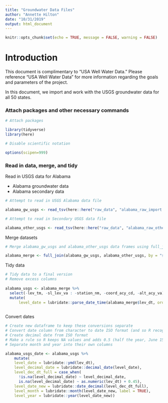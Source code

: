 ```yaml
---
title: "Groundwater Data Files"
author: "Annette Hilton"
date: "10/31/2019"
output: html_document
---
```


```r
knitr::opts_chunk$set(echo = TRUE, message = FALSE, warning = FALSE)
```
# Introduction 

This document is complimentary to "USA Well Water Data." Please reference "USA Well Water Data" for more information regarding the goals and parameters of the project. 

In this document, we import and work with the USGS groundwater data for all 50 states. 

### Attach packages and other necessary commands 

```r
# Attach packages

library(tidyverse)
library(here)

# Disable scientific notation 

options(scipen=999)

```

### Read in data, merge, and tidy 

Read in USGS data for Alabama 

- Alabama groundwater data 
- Alabama secondary data 


```r
# Attempt to read in USGS Alabama data file 

alabama_gw_usgs <- read_tsv(here::here("raw_data", "alabama_raw_import.txt"))
```

```r
# Attempt to read in Secondary USGS data file 

alabama_other_usgs <- read_tsv(here::here("raw_data", "alabama_raw_other_import.txt"))
```

Merge datasets 

```r
# Merge alabama_gw_usgs and alabama_other_usgs data frames using full_join()

alabama_merge <- full_join(alabama_gw_usgs, alabama_other_usgs, by = "site_no", copy = FALSE)


```

Tidy data 


```r
# Tidy data to a final version 
# Remove excess columns 
 
alabama_usgs <- alabama_merge %>% 
  select(-lev_tm, -sl_lev_va : -station_nm, -coord_acy_cd, -alt_acy_va) %>% 
  mutate(
      level_date = lubridate::parse_date_time(alabama_merge$lev_dt, orders = c("ymd", "Y!", "Ym"), train = FALSE)) # this works but defaults incomplete dates to january 1st (or the 1st of the month). May not be a problem if I can figure out which ones are truly january...or modify this default? 
  
```

Convert dates 

```r
# Create new dataframe to keep these conversions separate 
# Convert date column from character to date ISO format (and so R recognizes as date class)
# Create decimal date from ISO format 
# Make a rule so R keeps NA values and adds 0.5 (half the year, June 15th) to the dates that only have a value for year (missing date and month)
# Separate month and year into their own columns 

alabama_usgs_date <- alabama_usgs %>% 
    mutate(
    level_date = lubridate::ymd(lev_dt),
    level_decimal_date = lubridate::decimal_date(level_date), 
    level_dec_dt_full = case_when(
      !is.na(level_decimal_date) ~ level_decimal_date, 
      is.na(level_decimal_date) ~ as.numeric(lev_dt) + 0.45),
    level_date_new = lubridate::date_decimal(level_dec_dt_full),
    level_month = lubridate::month(level_date_new, label = TRUE),
    level_year = lubridate::year(level_date_new))
   
```






